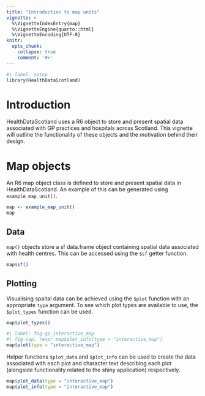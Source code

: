 ```yaml
---
title: "Introduction to map units"
vignette: >
  %\VignetteIndexEntry{map}
  %\VignetteEngine{quarto::html}
  %\VignetteEncoding{UTF-8}
knitr:
  opts_chunk:
    collapse: true
    comment: '#>'
---
```


```r
#| label: setup
library(HealthDataScotland)
```

# Introduction

HealthDataScotland uses a R6 object to store and present spatial data associated
with GP practices and hospitals across Scotland. This vignette will outline the
functionality of these objects and the motivation behind their design.

# Map objects

An R6 map object class is defined to store and present spatial data in
HealthDataScotland. An example of this can be generated using
`example_map_unit()`.

```r
map <- example_map_unit()
map
```

## Data

`map()` objects store a sf data.frame object containing spatial data associated
with health centres. This can be accessed using the `$sf` getter function.

```r
map$sf()
```

## Plotting

Visualising spaital data can be achieved using the `$plot` function with an
appropriate `type` argument. To see which plot types are available to use, the
`$plot_types` function can be used.

```r
map$plot_types()
```

```r
#| label: fig-gp_interactive_map
#| fig-cap: !expr map$plot_info(type = "interactive_map")
map$plot(type = "interactive_map")
```

Helper functions `$plot_data` and `$plot_info` can be used to create the data
associated with each plot and character text describing each plot (alongside
functionality related to the shiny application) respectively.

```r
map$plot_data(type = "interactive_map")
map$plot_info(type = "interactive_map")
```
